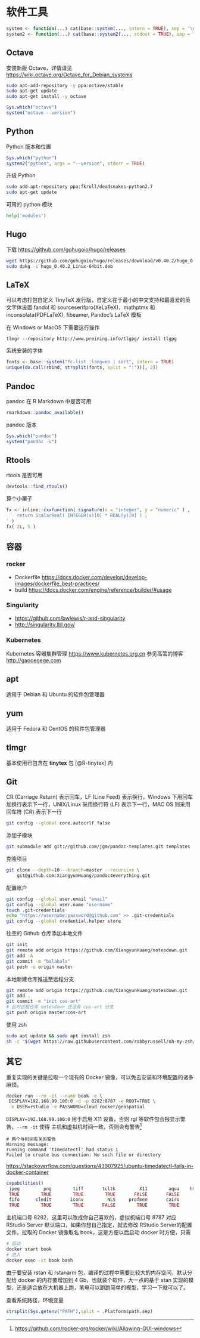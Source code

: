 # 软件工具 {#other-tools}

```{r include=FALSE}
system <- function(...) cat(base::system(..., intern = TRUE), sep = '\n')
system2 <- function(...) cat(base::system2(..., stdout = TRUE), sep = "\n")
```

## Octave

安装新版 Octave，详情请见 <https://wiki.octave.org/Octave_for_Debian_systems>

```bash
sudo apt-add-repository -y ppa:octave/stable
sudo apt-get update
sudo apt-get install -y octave
```

```{r}
Sys.which("octave")
system("octave --version")
```


## Python

Python 版本和位置

```{r}
Sys.which("python")
system2("python", args = "--version", stderr = TRUE)
```


升级 Python

```bash
sudo add-apt-repository ppa:fkrull/deadsnakes-python2.7  
sudo apt-get update  
```

可用的 python 模块

```{python}
help('modules')
```

## Hugo

下载 <https://github.com/gohugoio/hugo/releases>

```bash
wget https://github.com/gohugoio/hugo/releases/download/v0.40.2/hugo_0.40.2_Linux-64bit.deb
sudo dpkg -i hugo_0.40.2_Linux-64bit.deb
```

## LaTeX 

可以考虑打包自定义 TinyTeX 发行版，自定义在于最小的中文支持和最喜爱的英文字体设置 fandol 和 sourceserifpro(XeLaTeX)，mathptmx 和 inconsolata(PDFLaTeX), fibeamer, Pandoc's LaTeX 模板 

在 Windows or MacOS 下需要这行操作

```
tlmgr --repository http://www.preining.info/tlgpg/ install tlgpg
```

系统安装的字体

```{r}
fonts <- base::system("fc-list :lang=en | sort", intern = TRUE)
unique(do.call(rbind, strsplit(fonts, split = ":"))[, 2])
```

## Pandoc

pandoc 在 R Markdown 中是否可用

```{r}
rmarkdown::pandoc_available()
```

pandoc 版本

```{r}
Sys.which("pandoc")
system("pandoc -v")
```

## Rtools

rtools 是否可用

```{r}
devtools::find_rtools()
```

算个小栗子

```{r rtools}
fx <- inline::cxxfunction( signature(x = "integer", y = "numeric" ) , '
	return ScalarReal( INTEGER(x)[0] * REAL(y)[0] ) ;
' )
fx( 2L, 5 ) 
```


## 容器 {#container}

### rocker

- Dockerfile <https://docs.docker.com/develop/develop-images/dockerfile_best-practices/>
- build <https://docs.docker.com/engine/reference/builder/#usage>

### Singularity

- <https://github.com/bwlewis/r-and-singularity>
- <http://singularity.lbl.gov/>

### Kubernetes

Kubernetes 容器集群管理 <https://www.kubernetes.org.cn>
参见高策的博客 <http://gaocegege.com>

## apt

适用于 Debian 和 Ubuntu 的软件包管理器

## yum

适用于 Fedora 和 CentOS 的软件包管理器

## tlmgr

基本使用已包含在 **tinytex** \index{tinytex}包 [@R-tinytex] 内


## Git

CR (Carriage Return) 表示回车，LF (Line Feed) 表示换行，Windows 下用回车加换行表示下一行，UNIX/Linux 采用换行符 (LF) 表示下一行，MAC OS 则采用回车符 (CR) 表示下一行

```bash
git config --global core.autocrlf false
```

添加子模块

```bash
git submodule add git://github.com/jgm/pandoc-templates.git templates
```

克隆项目

```bash
git clone --depth=10 --branch=master --recursive \
    git@github.com:XiangyunHuang/pandoc4everything.git
```

配置账户

```bash
git config --global user.email "email"
git config --global user.name "username"
touch .git-credentials
echo "https://username:password@github.com" >> .git-credentials
git config --global credential.helper store
```

往空的 Github 仓库添加本地文件

```bash
git init
git remote add origin https://github.com/XiangyunHuang/notesdown.git
git add -A
git commit -m "balabala"
git push -u origin master
```

本地新建仓库推送至远程分支

```bash
git remote add origin https://github.com/XiangyunHuang/notesdown.git
git add .
git commit -m "init cos-art"
# 此时远程仓库 notesdown 还没有 cos-art 分支
git push origin master:cos-art
```

使用 zsh

```bash
sudo apt update && sudo apt install zsh
sh -c "$(wget https://raw.githubusercontent.com/robbyrussell/oh-my-zsh/master/tools/install.sh -O -)"
```


## 其它

重复实现的关键是拉取一个现有的 Docker 镜像，可以免去安装和环境配置的诸多麻烦。

```bash
docker run --rm -it --name book -e \
 DISPLAY=192.168.99.100:0 -d -p 8282:8787 -e ROOT=TRUE \
 -e USER=rstudio -e PASSWORD=cloud rocker/geospatial
```

`DISPLAY=192.168.99.100:0` 用于启用 X11 设备，否则 rgl 等软件包会报显示警告，`--rm -it` 使得 主机和虚拟机时间一致，否则会有警告^[<https://github.com/rocker-org/rocker/wiki/Allowing-GUI-windows>]

```
# 两个与时间有关的警告
Warning message:
running command 'timedatectl' had status 1 
Failed to create bus connection: No such file or directory
```

<https://stackoverflow.com/questions/43907925/ubuntu-timedatectl-fails-in-docker-container>

```r
capabilities()
 jpeg         png        tiff       tcltk         X11        aqua    http/ftp     sockets      libxml 
 TRUE        TRUE        TRUE        TRUE       FALSE       FALSE        TRUE        TRUE        TRUE 
 fifo      cledit       iconv         NLS     profmem       cairo         ICU long.double     libcurl 
 TRUE        TRUE        TRUE       FALSE        TRUE        TRUE        TRUE        TRUE        TRUE 
```
主机端口号 8282，这里可以改成你自己喜欢的，虚拟机端口号 8787 对应 RStudio Server 默认端口，如果你想自己指定，就去修改 RStudio Server的配置文件。拉取的 Docker 镜像取名 book，这是方便以后启动 docker 时方便，只需

```bash
# 启动
docker start book
# 进入
docker exec -it book bash
```

由于要安装 rstan 和 rstanarm 包，编译的过程中需要比较大的内存空间，默认分配给 docker 的内存要增加到 4 Gb，也就装个软件，大一点的基于 stan 实现的模型，还是适合放在大机器上跑，笔电可以跑跑简单的模型，学习一下就可以了。

查看系统路径，环境变量

```{r}
strsplit(Sys.getenv("PATH"),split = .Platform$path.sep)
```
